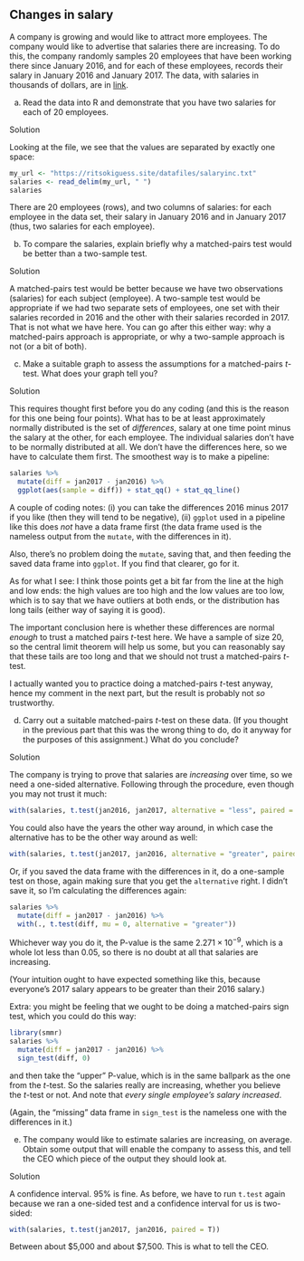 ## Changes in salary



 A company is growing and would like to attract more
employees. The company would like to advertise that salaries there are
increasing. To do this, the company randomly samples 20 employees that
have been working there since January 2016, and for each of these
employees, records their salary in January 2016 and January 2017. The
data, with salaries in thousands of dollars, are in
[link](https://ritsokiguess.site/datafiles/salaryinc.txt). 



(a) Read the data into R and demonstrate that you have two
salaries for each of 20 employees.

Solution


Looking at the file, we see that the values are separated by
exactly one space:
```r
my_url <- "https://ritsokiguess.site/datafiles/salaryinc.txt"
salaries <- read_delim(my_url, " ")
salaries
```

     

There are 20 employees (rows), and two columns of salaries: for each
employee in the data set, their salary in January 2016 and in January
2017 (thus, two salaries for each employee).


(b) To compare the salaries, explain briefly why a
matched-pairs test would be better than a two-sample test.

Solution


A matched-pairs test would be better because we have two
observations (salaries) for each subject (employee). A two-sample
test would be appropriate if we had two separate sets of
employees, one set with their salaries recorded in 2016 and the
other with their salaries recorded in 2017. That is not what we
have here.
You can go after this either way: why a matched-pairs approach is
appropriate, or why a two-sample approach is not (or a bit of both).


(c) Make a suitable graph to assess the assumptions for a
matched-pairs $t$-test. What does your graph tell you?

Solution


This requires thought first before you do any coding (and this is
the reason for this one being four points). What has to be at
least approximately normally distributed is the set of
*differences*, salary at one time point minus the salary at
the other, for each employee. The individual salaries don't have
to be normally distributed at all. 
We don't have the differences here, so we have to calculate them
first. The smoothest way is to make a pipeline:
```r
salaries %>%
  mutate(diff = jan2017 - jan2016) %>%
  ggplot(aes(sample = diff)) + stat_qq() + stat_qq_line()
```

     

A couple of coding notes: (i) you can take the differences 2016 minus
2017 if you like (then they will tend to be negative), (ii)
`ggplot` used in a pipeline like this does *not* have a
data frame first (the data frame used is the nameless output from the
`mutate`, with the differences in it). 

Also, there's no problem doing the `mutate`, saving that, and
then feeding the saved data frame into `ggplot`. If you find
that clearer, go for it.

As for what I see: I think those points get a bit far from the
line at the high and low ends: the high values are too high and the
low values are too low, which is to say that we have outliers at both
ends, or the distribution has long tails (either way of saying it is
good). 

The important conclusion here is whether these differences are normal
*enough* to trust a matched pairs $t$-test here. We have a sample
of size 20, so the central limit theorem will help us some, but you
can reasonably say that these tails are too long and that we should
not trust a matched-pairs $t$-test.

I actually wanted you to practice doing a matched-pairs $t$-test
anyway, hence my comment in the next part, but the result is probably
not *so* trustworthy.


(d) Carry out a suitable matched-pairs $t$-test on these data. (If you
thought in the previous part that this was the wrong thing to do, do
it anyway for the purposes of this assignment.) What do you conclude?

Solution


The company is trying to prove that salaries are *increasing*
over time, so we need a one-sided alternative.
Following through the procedure, even though you may not trust it much:
```r
with(salaries, t.test(jan2016, jan2017, alternative = "less", paired = T))
```

     

You could also have the years the other way around, in which case the
alternative has to be the other way around as well:

```r
with(salaries, t.test(jan2017, jan2016, alternative = "greater", paired = T))
```

 

Or, if you saved the data frame with the differences in it, do a
one-sample test on those, again making sure that you get the
`alternative` right. I didn't save it, so I'm calculating the
differences again:

```r
salaries %>%
  mutate(diff = jan2017 - jan2016) %>%
  with(., t.test(diff, mu = 0, alternative = "greater"))
```

 

Whichever way you do it, the P-value is the same $2.271 \times
10^{-9}$, which is a whole lot less than 0.05, so there is no doubt at
all that salaries are increasing.

(Your intuition ought to have expected something like this, because
everyone's 2017 salary appears to be greater than their 2016 salary.)

Extra: you might be feeling that we ought to be doing a matched-pairs
sign test, which you could do this way:

```r
library(smmr)
salaries %>%
  mutate(diff = jan2017 - jan2016) %>%
  sign_test(diff, 0)
```

 

and then take the "upper" P-value, which is in the same ballpark as
the one from the $t$-test. So the salaries really are increasing,
whether you believe the $t$-test or not. And note that *every  single employee's salary increased*.

(Again, the "missing" data frame in `sign_test` is the nameless
one with the differences in it.)


(e) The company would like to estimate  \emph{how
much} salaries are increasing, on average. Obtain some output that
will enable the company to assess this, and tell the CEO which piece
of the output they should look at.

Solution


A confidence interval. 95\% is fine. As before, we have to run
`t.test` again because we ran a one-sided test and a
confidence interval for us is two-sided:
```r
with(salaries, t.test(jan2017, jan2016, paired = T))
```

     

Between about \$5,000 and about \$7,500. This is what to tell the CEO.

 

